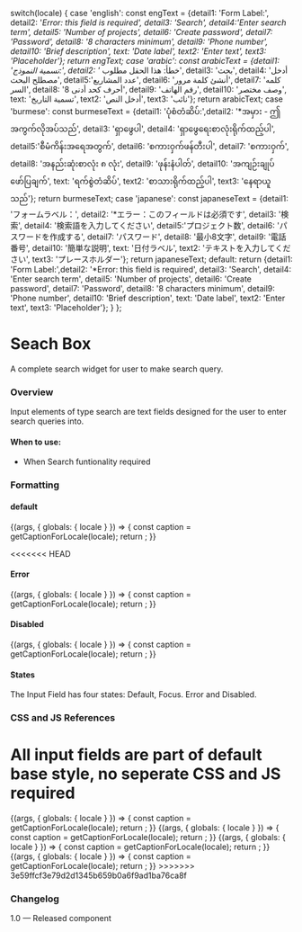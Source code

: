 
  switch(locale) {
    case 'english': const engText = {detail1: 'Form Label:', detail2: '*Error: this field is required', detail3: 'Search', detail4:'Enter search term', detail5: 'Number of projects', detail6: 'Create password', detail7: 'Password', detail8: '8 characters minimum', detail9: 'Phone number', detail10: 'Brief description', text: 'Date label', text2: 'Enter text', text3: 'Placeholder'}; return engText;
    case 'arabic': const arabicText = {detail1: 'تسمية النموذج:', detail2: '* خطأ: هذا الحقل مطلوب', detail3: 'بحث', detail4: 'أدخل مصطلح البحث', detail5:'عدد المشاريع', detail6: 'أنشئ كلمة مرور', detail7: 'كلمه السر', detail8: '8 أحرف كحد أدنى', detail9: 'رقم الهاتف', detail10: 'وصف مختصر', text: 'تسمية التاريخ', text2: 'أدخل النص', text3: 'نائب'}; return arabicText;
    case 'burmese': const burmeseText = {detail1: 'ပုံစံတံဆိပ်:',detail2: '*အမှား - ဤအကွက်လိုအပ်သည်', detail3: 'ရှာဖွေပါ', detail4: 'ရှာဖွေရေးစာလုံးရိုက်ထည့်ပါ', detail5:'စီမံကိန်းအရေအတွက်', detail6: 'စကားဝှက်ဖန်တီးပါ', detail7: 'စကားဝှက်', detail8: 'အနည်းဆုံးစာလုံး ၈ လုံး', detail9: 'ဖုန်းနံပါတ်', detail10: 'အကျဉ်းချုပ်ဖော်ပြချက်', text: 'ရက်စွဲတံဆိပ်', text2: 'စာသားရိုက်ထည့်ပါ', text3: 'နေရာယူသည်'}; return burmeseText;
    case 'japanese': const japaneseText = {detail1: 'フォームラベル：', detail2: '*エラー：このフィールドは必須です', detail3: '検索', detail4: '検索語を入力してください', detail5:'プロジェクト数', detail6: 'パスワードを作成する', detail7: 'パスワード', detail8: '最小8文字', detail9: '電話番号', detail10: '簡単な説明', text: '日付ラベル', text2: 'テキストを入力してください', text3: 'プレースホルダー'}; return japaneseText;
    default:
      return {detail1: 'Form Label:',detail2: '*Error: this field is required', detail3: 'Search', detail4: 'Enter search term', detail5: 'Number of projects', detail6: 'Create password', detail7: 'Password', detail8: '8 characters minimum', detail9: 'Phone number', detail10: 'Brief description', text: 'Date label', text2: 'Enter text', text3: 'Placeholder'};
  }
};

<Meta title="Components/Forms/Search Box"/>

# Seach Box
A complete search widget for user to make search query.

### Overview
Input elements of type search are text fields designed for the user to enter search queries into.

#### When to use:
- When Search funtionality required

### Formatting

#### default

<Canvas>
  <Story name="Search-default">
    {(args, { globals: { locale } }) => {
      const caption = getCaptionForLocale(locale);
      return <Searchbox labelText={caption.detail3} type='search' id='search' mode='default-state' required='required' placeholder={caption.detail4}></Searchbox>;
    }}
  </Story>
</Canvas>

<<<<<<< HEAD
#### Error
<Canvas>
  <Story name="Search-error">
    {(args, { globals: { locale } }) => {
      const caption = getCaptionForLocale(locale);
      return <Searchbox labelText={caption.detail3} errorText={caption.detail2}  type='search' id='search' mode='error-state' required='required' placeholder={caption.detail4}></Searchbox>;
    }}
  </Story>
</Canvas>

#### Disabled
<Canvas>
  <Story name="Search-disabled">
    {(args, { globals: { locale } }) => {
      const caption = getCaptionForLocale(locale);
      return <Searchbox labelText={caption.detail3} type='search' id='search' mode='disabled-state' placeholder={caption.detail4} disabled= 'disabled'> </Searchbox>;
    }}
  </Story>
</Canvas>

#### States
The Input Field has four states: Default, Focus. Error and Disabled.

### CSS and JS References
All input fields are part of default base style, no seperate CSS and JS required
=======
<Story name="Search-default">
  {(args, { globals: { locale } }) => {
    const caption = getCaptionForLocale(locale);
    return <Searchbox labelText={caption.detail3} type='search' id= 'search' mode=' ' required='required' placeholder= {caption.detail4}></Searchbox>;
  }}
</Story>

<Story name="Search-focus">
  {(args, { globals: { locale } }) => {
    const caption = getCaptionForLocale(locale);
    return <Searchbox labelText={caption.detail3} type='search' id= 'search' mode='focus' required='required' placeholder= {caption.detail4}></Searchbox>;
  }}
</Story>

<Story name="Search-error">
  {(args, { globals: { locale } }) => {
    const caption = getCaptionForLocale(locale);
    return <Searchbox labelText={caption.detail3} errorText={caption.detail2}  type='search' id= 'search' mode='error' required='required' placeholder= {caption.detail4}></Searchbox>;
  }}
</Story>

<Story name="Search-disabled">
  {(args, { globals: { locale } }) => {
    const caption = getCaptionForLocale(locale);
    return <Searchbox labelText={caption.detail3} type='search' id= 'search' mode='disabled' placeholder= {caption.detail4} disabled= 'disabled'> </Searchbox>;
  }}
</Story>
>>>>>>> 3e59ffcf3e79d2d1345b659b0a6f9ad1ba76ca8f

### Changelog
1.0 — Released component
